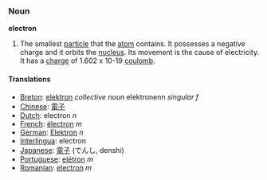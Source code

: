 === Noun ===

'''electron'''

#The smallest [[particle]] that the [[atom]] contains.  It possesses a negative charge and it orbits the [[nucleus]].  Its movement is the cause of electricity. It has a [[charge]] of 1.602 x 10-19 [[coulomb]].

==== Translations ====
*[[Breton]]: [[elektron]] ''collective noun'' elektronenn ''singular f''
*[[Chinese]]: [[電子]]
*[[Dutch]]: electron ''n''
*[[French]]: [[électron]] ''m''
*[[German]]: [[Elektron]] ''n''
*[[Interlingua]]: electron
*[[Japanese]]: [[電子]] (でんし, denshi)
*[[Portuguese]]: [[elétron]] ''m''
*[[Romanian]]: [[electron]] ''m''